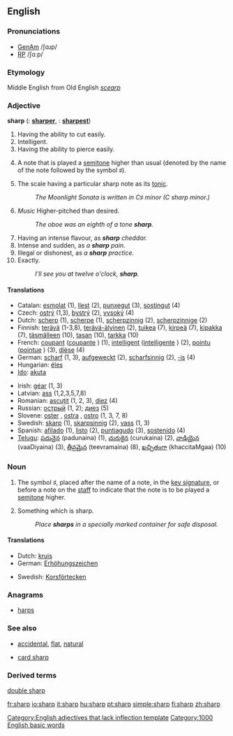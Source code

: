 ==English==

===Pronunciations===
*[[w:General American|GenAm]] /ʃɑɹp/
*[[w:Received Pronunciation|RP]] /ʃɑːp/
===Etymology===
Middle English from Old English ''[[scearp]]''
===Adjective===
'''sharp'''  ({{compar}}: '''[[sharper]]''', {{superl}}: '''[[sharpest]]''')

# Having the ability to cut easily.
# Intelligent.
# Having the ability to pierce easily.
# {{music}} A note that is played a [[semitone]] higher than usual (denoted by the name of the note followed by the symbol &#9839;).
# {{music}} The scale having a particular sharp note as its [[tonic]].
#: ''The Moonlight Sonata is written in C&#9839; minor (C sharp minor.)''
# ''Music'' Higher-pitched than desired.
#:''The oboe was an eighth of a tone '''sharp'''.''
# Having an intense flavour, as '''''sharp''' cheddar.''
# Intense and sudden, as ''a '''sharp''' pain.''
# Illegal or dishonest, as ''a '''sharp''' practice.''
# Exactly.
#:''I'll see you at twelve o'clock, '''sharp'''.''

====Translations====
{{rfc-trans}}
{{top}}
*Catalan: [[esmolat]] (1), [[llest]] (2), [[punxegut]] (3), [[sostingut]] (4)
*Czech: [[ostrý]] (1,3), [[bystrý]] (2), [[vysoký]] (4)
*Dutch: [[scherp]] (1), [[scherpe]] (1), [[scherpzinnig]] (2), [[scherpzinnige]] (2)
*Finnish: [[terävä]] (1-3,8), [[terävä-älyinen]] (2), [[tuikea]] (7), [[kirpeä]] (7), [[kipakka]] (7), [[täsmälleen]] (10), [[tasan]] (10), [[tarkka]] (10)
*French: [[coupant]] {{m}} ([[coupante]] {{f}}) (1), [[intelligent]] {{m}} ([[intelligente]] {{f}}) (2), [[pointu]] {{m}} ([[pointue]] {{f}}) (3), [[dièse]] {{m}} {{f}} (4)
*German: [[scharf]] (1, 3), [[aufgeweckt]] (2), [[scharfsinnig]] (2), [[-is]] (4)
*Hungarian: [[éles]]
*[[Ido]]: [[akuta]]
{{mid}}
*Irish: [[géar]] (1, 3)
*Latvian: [[ass]] (1,2,3,5,7,8)
*Romanian: [[ascuţit]] (1, 2, 3), [[diez]] (4)
*Russian: [[острый]] (1, 2); [[диез]] {{Unicode|(diɛ́z)}} {{m}} (5)
*Slovene: [[oster]] {{m}}, [[ostra]] {{f}}, [[ostro]] {{n}} (1, 3, 7, 8)
*Swedish: [[skarp]] (1), [[skarpsinnig]] (2), [[vass]] (1, 3)
*Spanish: [[afilado]] (1), [[listo]] (2), [[puntiagudo]] (3), [[sostenido]] (4)
*[[Telugu]]: [[పదునైన]] (padunaina) (1), [[చురుకైన]] (curukaina) (2), [[వాడియైన]] (vaaDiyaina) (3), [[తీవ్రమైన]] (teevramaina) (8), [[ఖచ్చితంగా]] (khaccitaMgaa) (10)
{{bottom}}

===Noun===
{{en-noun-reg}}

# {{music}} The symbol &#9839;, placed after the name of a note, in the [[key signature]], or before a note on the [[staff]] to indicate that the note is to be played a [[semitone]] higher.
# Something which is sharp.
#:''Place '''sharps''' in a specially marked container for safe disposal.''

====Translations====
{{top}}
*Dutch: [[kruis]] {{f}}
*German: [[Erhöhungszeichen]] {{n}}
{{mid}}
*Swedish: [[Korsförtecken]]
{{bottom}}

===Anagrams===
*[[harps]]

===See also===
*{{music}} [[accidental]], [[flat]], [[natural]]
*[[card sharp]]

===Derived terms===
[[double sharp]]

[[Category:English adjectives that lack inflection template]]
[[Category:1000 English basic words]]

[[fr:sharp]]
[[io:sharp]]
[[it:sharp]]
[[hu:sharp]]
[[pt:sharp]]
[[simple:sharp]]
[[fi:sharp]]
[[zh:sharp]]
